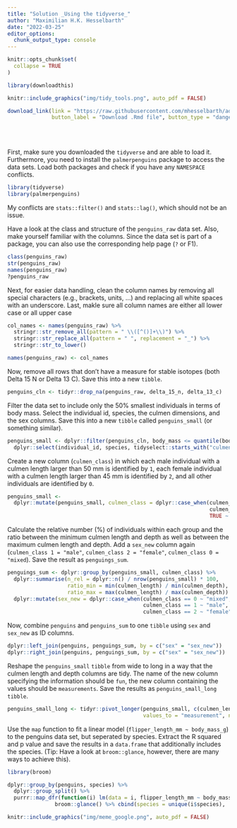 ```yaml
---
title: "Solution _Using the tidyverse_"
author: "Maximilian H.K. Hesselbarth"
date: "2022-03-25"
editor_options: 
  chunk_output_type: console
---
```


```r
knitr::opts_chunk$set(
  collapse = TRUE
)

library(downloadthis)
```

```r
knitr::include_graphics("img/tidy_tools.png", auto_pdf = FALSE)
```

```r
download_link(link = "https://raw.githubusercontent.com/mhesselbarth/advanced-r-workshop/main/solution_tidyverse.Rmd",
              button_label = "Download .Rmd file", button_type = "danger")
```

<br><br>

First, make sure you downloaded the `tidyverse` and are able to load it. Furthermore, you need to install the `palmerpenguins` package to access the data sets. Load both packages and check if you have any `NAMESPACE` conflicts.

```r
library(tidyverse)
library(palmerpenguins)
```

My conflicts are `stats::filter()` and `stats::lag()`, which should not be an issue.

Have a look at the class and structure of the `penguins_raw` data set. Also, make yourself familiar with the columns. Since the data set is part of a package, you can also use the corresponding help page (`?` or F1). 

```r
class(penguins_raw)
str(penguins_raw)
names(penguins_raw)
?penguins_raw
```

Next, for easier data handling, clean the column names by removing all special characters (e.g., brackets, units, ...) and replacing all white spaces with an underscore. Last, makle sure all column names are either all lower case or all upper case

```r
col_names <- names(penguins_raw) %>% 
  stringr::str_remove_all(pattern = " \\([^()]+\\)") %>% 
  stringr::str_replace_all(pattern = " ", replacement = "_") %>% 
  stringr::str_to_lower()

names(penguins_raw) <- col_names
```

Now, remove all rows that don't have a measure for stable isotopes (both Delta 15 N or Delta 13 C). Save this into a new `tibble`.

```r
penguins_cln <- tidyr::drop_na(penguins_raw, delta_15_n, delta_13_c)
```

Filter the data set to include only the 50% smallest individuals in terms of body mass. Select the individual id, species, the culmen dimensions, and the sex columns. Save this into a new `tibble` called `penguins_small` (or something similar).

```r
penguins_small <- dplyr::filter(penguins_cln, body_mass <= quantile(body_mass, 0.5)) %>% 
  dplyr::select(individual_id, species, tidyselect::starts_with("culmen"), sex)
```

Create a new column (`culmen_class`) in which each male individual with a culmen length larger than 50 mm is identified by `1`, each female individual with a culmen length larger than 45 mm is identified by `2`, and all other individuals are identified by `0`.

```r
penguins_small <- 
  dplyr::mutate(penguins_small, culmen_class = dplyr::case_when(culmen_length > 50 & sex == "MALE" ~ 1,
                                                                culmen_length > 45 & sex == "FEMALE" ~ 2,
                                                                TRUE ~ 0))
```

Calculate the relative number (%) of individuals within each group and the ratio between the minimum culmen length and depth as well as between the maximum culmen length and depth. Add a `sex_new` column again (`culmen_class 1 = "male"`, `culmen_class 2 = "female"`, `culmen_class 0 = "mixed`). Save the result as `penguings_sum`.

```r
penguings_sum <- dplyr::group_by(penguins_small, culmen_class) %>% 
  dplyr::summarise(n_rel = dplyr::n() / nrow(penguins_small) * 100, 
                   ratio_min = min(culmen_length) / min(culmen_depth), 
                   ratio_max = max(culmen_length) / max(culmen_depth)) %>% 
  dplyr::mutate(sex_new = dplyr::case_when(culmen_class == 0 ~ "mixed", 
                                           culmen_class == 1 ~ "male", 
                                           culmen_class == 2 ~ "female"))
```

Now, combine `penguins` and `penguins_sum` to one `tibble` using `sex` and `sex_new` as ID columns.

```r
dplyr::left_join(penguins, penguings_sum, by = c("sex" = "sex_new"))
dplyr::right_join(penguins, penguings_sum, by = c("sex" = "sex_new"))
```

Reshape the `penguins_small` `tibble` from wide to long in a way that the culmen length and depth columns are tidy. The name of the new column specifying the information should be `fun`, the new column containing the values should be `measurements`. Save the results as `penguins_small_long` `tibble`.

```r
penguins_small_long <- tidyr::pivot_longer(penguins_small, c(culmen_length, culmen_depth),
                                           values_to = "measurement", names_to = "fun")
```

Use the `map` function to fit a linear model (`flipper_length_mm ~ body_mass_g`) to the penguins data set, but seperated by species. Extract the R squared and p value and save the results in a `data.frame` that additionally includes the species. (Tip: Have a look at `broom::glance`, however, there are many ways to achieve this).

```r
library(broom)

dplyr::group_by(penguins, species) %>% 
  dplyr::group_split() %>% 
  purrr::map_dfr(function(i) lm(data = i, flipper_length_mm ~ body_mass_g) %>% 
               broom::glance() %>% cbind(species = unique(i$species), .))
```

```r
knitr::include_graphics("img/meme_google.png", auto_pdf = FALSE)
```

